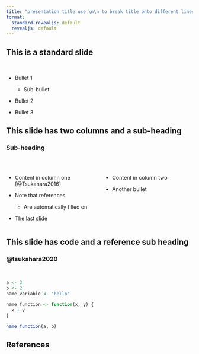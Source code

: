 ```yaml
---
title: "presentation title use \n\n to break title onto different lines"
format:
  standard-revealjs: default
  revealjs: default
---
```


## This is a standard slide

 

-   Bullet 1

    -   Sub-bullet

-   Bullet 2

-   Bullet 3

## This slide has two columns and a sub-heading

### Sub-heading

 

::: columns
::: {.column width="50%"}
-   Content in column one [@Tsukahara2016]

-   Note that references

    -   Are automatically filled on

-   The last slide
:::

::: {.column width="50%"}
-   Content in column two

-   Another bullet
:::
:::

## This slide has code and a reference sub heading

### @tsukahara2020

 

``` .r
a <- 3
b <- 2
name_variable <- "hello"

name_function <- function(x, y) {
  x + y
}

name_function(a, b)
```

## References
